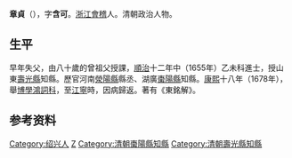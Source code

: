 '''章貞'''（{{bd|?||?||}}），字'''含可'''。[[浙江|浙江]][[會稽|會稽]]人。清朝政治人物。

== 生平 ==
早年失父，由八十歲的曾祖父授課，[[順治|順治]]十二年中（1655年）乙未科進士，授山東[[壽光|壽光縣]]知縣。歷官河南[[滎陽|滎陽縣]]縣丞、湖廣[[棗陽|棗陽縣]]知縣。[[康熙|康熙]]十八年（1678年），舉[[博學鴻詞科|博學鴻詞科]]，至[[江寧|江寧]]時，因病歸返。著有《東銘解》。

== 参考资料 ==
{{reflist}}

{{順治十二年乙未科殿試金榜}}

{{Authority control}}

{{DEFAULTSORT:Zhang章}}
[[Category:绍兴人|Category:绍兴人]]
[[Category:章姓|Z]]
[[Category:清朝棗陽縣知縣|Category:清朝棗陽縣知縣]]
[[Category:清朝壽光縣知縣|Category:清朝壽光縣知縣]]


{{清朝人物小作品}}